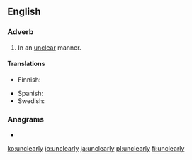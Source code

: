 ==English==

===Adverb===
{{en-adv}}

# In an [[unclear]] manner.

====Translations====
{{trans-top|in an unclear manner}}
* Finnish: {{t|fi|epäselvästi}}
{{trans-mid}}
* Spanish: {{t+|es|confusamente}}
* Swedish: {{t+|sv|oklart}}
{{trans-bottom}}

===Anagrams===
* {{l|en|nuclearly}}

[[ko:unclearly]]
[[io:unclearly]]
[[ja:unclearly]]
[[pl:unclearly]]
[[fi:unclearly]]